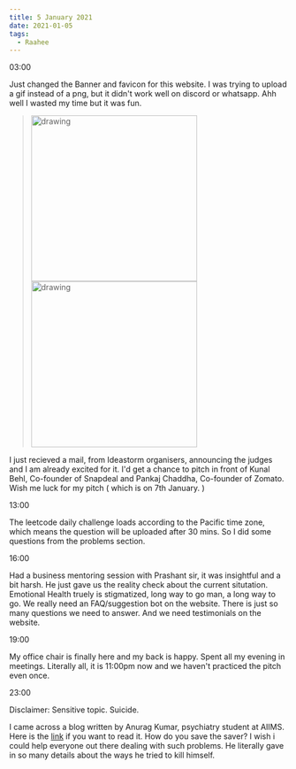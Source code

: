 ---
title: 5 January 2021
date: 2021-01-05
tags:
  - Raahee
---

03:00

Just changed the Banner and favicon for this website. I was trying to upload a gif instead of a png, but it didn't work well on discord or whatsapp. Ahh well I wasted my time but it was fun. 
><img src="https://mansi2000.github.io/banner.gif" alt="drawing" width="300px"/>          <img src="https://mansi2000.github.io/banner.png" alt="drawing" width="300px"/>

I just recieved a mail, from Ideastorm organisers, announcing the judges and I am already excited for it. I'd get a chance to pitch in front of Kunal Behl, Co-founder of Snapdeal and Pankaj Chaddha, Co-founder of Zomato. Wish me luck for my pitch ( which is on 7th January. )


13:00

The leetcode daily challenge loads according to the Pacific time zone, which means the question will be uploaded after 30 mins. So I did some questions from the problems section. 

16:00

Had a business mentoring session with Prashant sir, it was insightful and a bit harsh. He just gave us the reality check about the current situtation. Emotional Health truely is stigmatized, long way to go man, a long way to go.
We really need an FAQ/suggestion bot on the website. There is just so many questions we need to answer. And we need testimonials on the website.

19:00

My office chair is finally here and my back is happy. Spent all my evening in meetings. Literally all, it is 11:00pm now and we haven't practiced the pitch even once.

23:00

Disclaimer: Sensitive topic. Suicide.

I came across a blog written by Anurag Kumar, psychiatry student at AIIMS. Here is the [link](https://www.nationalheraldindia.com/india/read-aiims-junior-doctors-last-blog-post-before-committing-suicide) if you want to read it. How do you save the saver? I wish i could help everyone out there dealing with such problems. 
He literally gave in so many details about the ways he tried to kill himself.